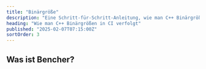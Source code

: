 ```yaml
---
title: "Binärgröße"
description: "Eine Schritt-für-Schritt-Anleitung, wie man C++ Binärgrößen in CI verfolgt"
heading: "Wie man C++ Binärgrößen in CI verfolgt"
published: "2025-02-07T07:15:00Z"
sortOrder: 3
---
```



<Intro
  lang="C++"
/>

## Was ist Bencher?

<BencherIntro />

<Steps
  lang="C++"
  optionUrl="/de/docs/explanation/adapters/#%EF%B8%8F-file-size"
  adapterUrl="/de/docs/explanation/adapters/#-json"
/>

<FileSizeInner>
  <CppBuild />
</FileSizeInner>

<CallToAction lang={Language.de} />